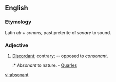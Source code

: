 ==English==

===Etymology===
Latin ''ab'' + ''sonans'', past preterite of ''sonare'' to sound.
===Adjective===
{{en-adj}}

# [[discordant|Discordant]]; contrary; -- opposed to ''consonant''.
#:* ''Absonant'' to nature. - [[Quarles]]

[[vi:absonant]]